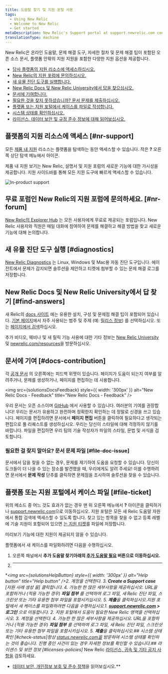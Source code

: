 ```yaml
---
title: 도움말 찾기 및 지원 포털 사용
tags:
  - Using New Relic
  - Welcome to New Relic
  - Get started
metaDescription: New Relic's Support portal at support.newrelic.com contains several levels of self-help informational resources and support services.
translationType: machine
---
```





New Relic은 온라인 도움말, 문제 해결 도구, 자세한 절차 및 문제 해결 팁이 포함된 오픈 소스 문서, 플랫폼 안팎의 지원 지원을 포함한 다양한 지원 옵션을 제공합니다.

* [당사 플랫폼의 지원 리소스에 액세스하십시오.](#nr-support)
* [New Relic의 지원 포럼에 문의하십시오.](#nr-forum)
* [새 유물 진단 도구를 실행합니다.](#diagnostics)
* [New Relic Docs 및 New Relic University에서 답을 찾으십시오.](#find-answers)
* [문서에 기여합니다.](#docs-contribution)
* [필요한 것을 찾지 못하셨습니까? 문서 문제를 제출하십시오.](#file-doc-issue)
* [플랫폼 또는 지원 포털에서 케이스를 파일로 작성합니다.](#file-ticket)
* [시스템 상태를 확인하십시오.](#check-status)
* [라이선스, 데이터 보안 및 규정 준수 정보에 대해 읽어보십시오.](#licenses-policies)

## 플랫폼의 지원 리소스에 액세스 [#nr-support]

모든 [제품 내 지원](https://one.newrelic.com/redirect/support) 리소스는 플랫폼을 탐색하는 동안 액세스할 수 있습니다. 작은 **?** 오른쪽 상단 탐색 메뉴에서 아이콘.

제품 내 지원 보기는 New Relic, 설명서 및 지원 포럼의 새로운 기능에 대한 가시성을 제공합니다. 지원 사이드바를 통해 모든 지원 도구에 빠르게 액세스할 수 있습니다.

<img
  title="New Relic's in-product support"
  alt="In-product support"
  src={solutionsProductSupport}
/>

## 무료 포럼인 New Relic의 지원 포럼에 문의하세요. [#nr-forum]

[New Relic의 Explorer Hub](https://discuss.newrelic.com/) 는 모든 사용자에게 무료로 제공되는 포럼입니다. New Relic 사용자와 직원은 매일 대화에 참여하여 문제를 해결하고 해결 방법을 찾고 새로운 기능에 대해 논의합니다.

## 새 유물 진단 도구 실행 [#diagnostics]

[New Relic Diagnostics](/docs/using-new-relic/cross-product-functions/troubleshooting/new-relic-diagnostics) 는 Linux, Windows 및 Mac용 자동 진단 도구입니다. 에이전트에서 문제가 감지되면 솔루션을 제안하고 티켓에 첨부할 수 있는 문제 해결 로그를 저장합니다.

## New Relic Docs 및 New Relic University에서 답 찾기 [#find-answers]

새 Relic의 [docs 사이트](https://docs.newrelic.com) 에는 유용한 설치, 구성 및 문제점 해결 팁이 포함되어 있습니다. [기본 페이지](http://docs.newrelic.com)에서 자주 사용되는 범주 및 주제 (예: [릴리스 정보](/docs/release-notes)) 를 선택하십시오. 또는 [페이지에서 검색](http://docs.newrelic.com/search)하십시오.

추가 비디오, 웨비나 및 새 릴릭 기능 사용에 대한 기타 정보는 [New Relic University](https://learn.newrelic.com/) 및 [newrelic.com/resources](https://newrelic.com/resources/videos)을 방문하십시오.

## 문서에 기여 [#docs-contribution]

각 [공개 문서](https://docs.newrelic.com) 의 오른쪽에는 피드백 위젯이 있습니다. 페이지가 도움이 되는지 여부를 알려주거나, 문제를 생성하거나, 페이지를 편집하는 데 사용합니다.

<img
  src={solutionsDocsFeedback}
  style={{ width: '300px' }}
  alt="New Relic Docs - Feedback"
  title="New Relic Docs - Feedback"
/>

우리 문서는 오픈 소스이며 [GitHub](https://github.com/newrelic/docs-website) 에서 사용할 수 있습니다. 여러분의 기여를 권장합니다! 우리는 문서가 유용하고 완전하며 정확한지 확인하는 데 정말로 신경을 쓰고 있습니다. 페이지를 편집하려면 문서에서 **페이지 편집** 버튼을 클릭하여 필요하다고 생각되는 편집으로 풀 리퀘스트를 생성하십시오. 우리는 당신이 스타일에 대해 걱정하지 않기를 바랍니다. 파일을 편집하면 우리 팀의 기술 작성자가 파일의 스타일, 문법 및 서식을 검토합니다.

### 필요한 걸 찾지 말아요? 문서 문제 파일 [#file-doc-issue]

문서에서 답을 찾을 수 없는 경우, 문제를 제기하여 도움을 요청할 수 있습니다. 당신이 도크들이 더 나을 수 있는 장소를 발견했을 때, 우리에게도 알려 주세요! 이를 수행하려면 문서에서 **문제 작성** 단추를 클릭하면 문제점을 조사하여 솔루션을 찾을 수 있습니다.

## 플랫폼 또는 지원 포털에서 케이스 파일 [#file-ticket]

위의 메소드 중 어느 것도 효과가 없는 경우 맨 위 오른쪽 메뉴에서 **?** 아이콘을 클릭하거나 [support.newrelic.com](https://support.newrelic.com)으로 이동하십시오. 지원 포털은 모든 새 Relic 도움말 자원에서 통합 검색에 액세스할 수 있도록 합니다. 찾고 있는 항목을 찾을 수 없고 등록 레벨에 기술 지원이 포함되어 있으면 [는 지원 티켓](https://support.newrelic.com/s/inbox)를 파일에 저장합니다.

<Callout variant="important">
  미리보기 기능에 대한 지원이 제공되지 않을 수 있습니다.
</Callout>

플랫폼에서 새 케이스를 파일화하려면 다음을 수행하십시오.

1. 오른쪽 패널에서 **추가 도움말 찾기아래의 **[추가 도움말 필요](https://one.newrelic.com/redirect/support)** 버튼으로 이동하십시오.**
2. ****

**<img
  src={solutionsHelpButton}
  style={{ width: '300px' }}
  alt="Help button"
  title="Help button"
/>2. 계정을 선택한다.
3. **Create a Support case** \[지원 사례 생성 을] 클릭합니다.
4. 가능한 한 많은 세부사항을 제공하십시오. URL을 포함하거나 (적용 가능한 경우) **파일 첨부** 를 선택하여 로그 파일, 새 Relic 진단 파일, 스크린샷 또는 기타 유용한 첨부 파일을 포함시키십시오.
5. **제출**을 클릭하십시오.지원 포털에서 새 케이스를 파일화하려면 다음을 수행하십시오.1. **[support.newrelic.com](https://support.newrelic.com) > 로그인** 으로 이동합니다.
2. 지원 포털에서 도움이 필요한 New Relic 영역을 선택하십시오.
3. 계정을 선택한다.
4. 가능한 한 많은 세부사항을 제공하십시오. URL을 포함하거나 (적용 가능한 경우) **파일 첨부** 를 선택하여 로그 파일, 새 Relic 진단 파일, 스크린샷 또는 기타 유용한 첨부 파일을 포함시키십시오.
5. **제출**을 클릭하십시오.## 시스템 상태 확인 [#check-status]항상 [status.newrelic.com을](https://status.newrelic.com) 방문하여 시스템 상태를 확인하는 것이 좋습니다. 진행 중인 사건이 있는 경우 자세한 정보를 확인할 수 있습니다.## 라이센스 및 보안 정보 [#licenses-policies]* New Relic [라이선스, 귀속 및 기타 공지 사항을](/docs/licenses) 검토하세요.
* [데이터 보안, 개인정보 보호 및 준수 정책](/docs/security)을 읽어보십시오.**